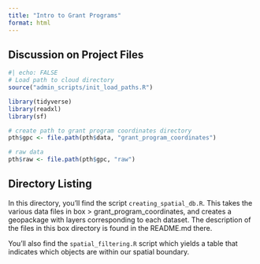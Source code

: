 ```yaml
---
title: "Intro to Grant Programs"
format: html
---
```


## Discussion on Project Files

```r
#| echo: FALSE
# Load path to cloud directory
source("admin_scripts/init_load_paths.R")

library(tidyverse)
library(readxl)
library(sf)

# create path to grant program coordinates directory
pth$gpc <- file.path(pth$data, "grant_program_coordinates")

# raw data
pth$raw <- file.path(pth$gpc, "raw")
```

## Directory Listing

In this directory, you'll find the script `creating_spatial_db.R`. This takes the various data files in box > grant_program_coordinates, and creates a geopackage with layers corresponding to each dataset. The description of the files in this box directory is found in the README.md there.

You'll also find the `spatial_filtering.R` script which yields a table that indicates which objects are within our spatial boundary.



